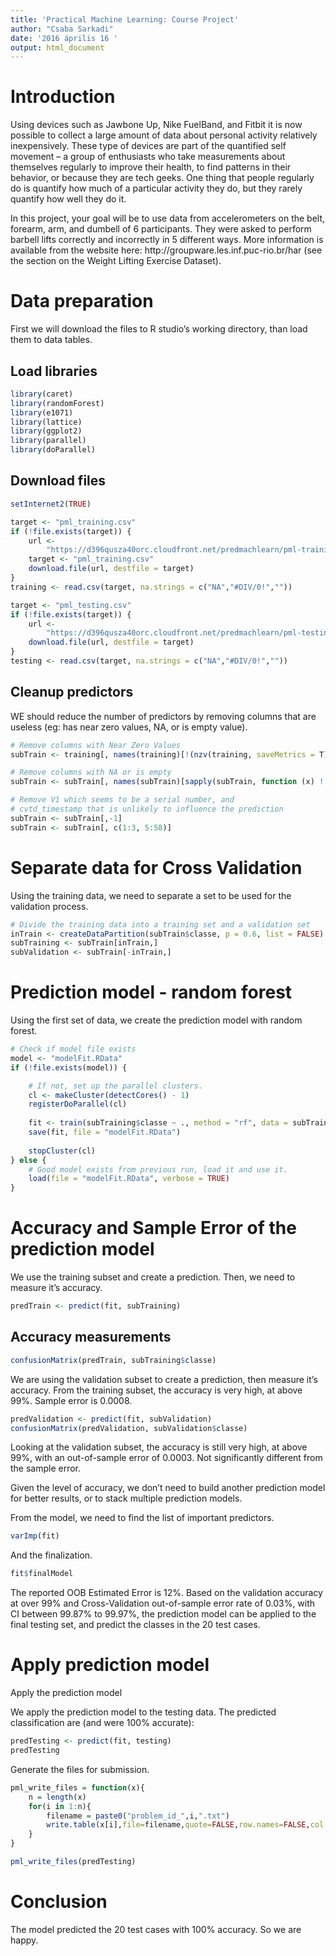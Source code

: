 ```yaml
---
title: 'Practical Machine Learning: Course Project'
author: "Csaba Sarkadi"
date: '2016 április 16 '
output: html_document
---
```


# Introduction

Using devices such as Jawbone Up, Nike FuelBand, and Fitbit it is now possible to collect a large amount of data about personal activity relatively inexpensively. These type of devices are part of the quantified self movement – a group of enthusiasts who take measurements about themselves regularly to improve their health, to find patterns in their behavior, or because they are tech geeks. One thing that people regularly do is quantify how much of a particular activity they do, but they rarely quantify how well they do it. 

In this project, your goal will be to use data from accelerometers on the belt, forearm, arm, and dumbell of 6 participants. They were asked to perform barbell lifts correctly and incorrectly in 5 different ways. More information is available from the website here: http://groupware.les.inf.puc-rio.br/har (see the section on the Weight Lifting Exercise Dataset).

# Data preparation

First we will download the files to R studio's working directory, than load them to data tables.

## Load libraries

```r
library(caret)
library(randomForest)
library(e1071)
library(lattice)
library(ggplot2)
library(parallel)
library(doParallel)

```

## Download files

```r
setInternet2(TRUE)

target <- "pml_training.csv"
if (!file.exists(target)) {
    url <-
        "https://d396qusza40orc.cloudfront.net/predmachlearn/pml-training.csv"
    target <- "pml_training.csv"
    download.file(url, destfile = target)
}
training <- read.csv(target, na.strings = c("NA","#DIV/0!",""))

target <- "pml_testing.csv"
if (!file.exists(target)) {
    url <-
        "https://d396qusza40orc.cloudfront.net/predmachlearn/pml-testing.csv"
    download.file(url, destfile = target)
}
testing <- read.csv(target, na.strings = c("NA","#DIV/0!",""))

```

## Cleanup predictors

WE should reduce the number of predictors by removing columns that are useless (eg: has near zero values, NA, or is empty value).

```r
# Remove columns with Near Zero Values
subTrain <- training[, names(training)[!(nzv(training, saveMetrics = T)[, 4])]]

# Remove columns with NA or is empty
subTrain <- subTrain[, names(subTrain)[sapply(subTrain, function (x) ! (any(is.na(x) | x == "")))]]

# Remove V1 which seems to be a serial number, and
# cvtd_timestamp that is unlikely to influence the prediction
subTrain <- subTrain[,-1]
subTrain <- subTrain[, c(1:3, 5:58)]
```


# Separate data for Cross Validation

Using the training data, we need to separate a set to be used for the validation process.

```r
# Divide the training data into a training set and a validation set
inTrain <- createDataPartition(subTrain$classe, p = 0.6, list = FALSE)
subTraining <- subTrain[inTrain,]
subValidation <- subTrain[-inTrain,]
```


# Prediction model - random forest

Using the first set of data, we create the prediction model with random forest. 

```r
# Check if model file exists
model <- "modelFit.RData"
if (!file.exists(model)) {

    # If not, set up the parallel clusters.  
    cl <- makeCluster(detectCores() - 1)
    registerDoParallel(cl)
    
    fit <- train(subTraining$classe ~ ., method = "rf", data = subTraining)
    save(fit, file = "modelFit.RData")
  
    stopCluster(cl)
} else {
    # Good model exists from previous run, load it and use it.  
    load(file = "modelFit.RData", verbose = TRUE)
}
```

# Accuracy and Sample Error of the prediction model

We use the training subset and create a prediction. Then, we need to measure it’s accuracy.

```r
predTrain <- predict(fit, subTraining)
```

## Accuracy measurements

```r
confusionMatrix(predTrain, subTraining$classe)
```

We are using the validation subset to create a prediction, then measure it’s accuracy. 
From the training subset, the accuracy is very high, at above 99%. 
Sample error is 0.0008.

```r
predValidation <- predict(fit, subValidation)
confusionMatrix(predValidation, subValidation$classe)
```

Looking at the validation subset, the accuracy is still very high, at above 99%, with an out-of-sample error of 0.0003. 
Not significantly different from the sample error.

Given the level of accuracy, we don't need to build another prediction model for better results, or to stack multiple prediction models.

From the model, we need to find the list of important predictors.

```r
varImp(fit)
```

And the finalization.

```r
fit$finalModel
```

The reported OOB Estimated Error is 12%. 
Based on the validation accuracy at over 99% and Cross-Validation out-of-sample error rate of 0.03%, with CI between 99.87% to 99.97%, the prediction model can be applied to the final testing set, and predict the classes in the 20 test cases.

# Apply prediction model

Apply the prediction model

We apply the prediction model to the testing data. 
The predicted classification are (and were 100% accurate):

```r
predTesting <- predict(fit, testing)
predTesting
```


Generate the files for submission.

```r
pml_write_files = function(x){
    n = length(x)
    for(i in 1:n){
        filename = paste0("problem_id_",i,".txt")
        write.table(x[i],file=filename,quote=FALSE,row.names=FALSE,col.names=FALSE)
    }
}

pml_write_files(predTesting)
```


# Conclusion

The model predicted the 20 test cases with 100% accuracy. So we are happy.